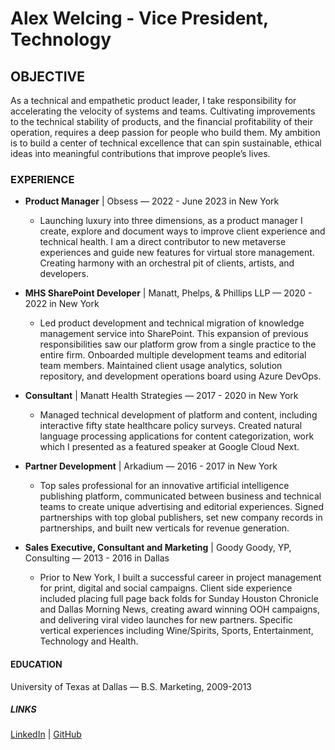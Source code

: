 # Alex Welcing - Vice President, Technology

## OBJECTIVE
As a technical and empathetic product leader, I take responsibility for accelerating the velocity of systems and teams. Cultivating improvements to the technical stability of products, and the financial profitability of their operation, requires a deep passion for people who build them.
My ambition is to build a center of technical excellence that can spin sustainable, ethical ideas into meaningful contributions that improve people’s lives.

### EXPERIENCE
* **Product Manager** | Obsess — 2022 - June 2023 in New York
  * Launching luxury into three dimensions, as a product manager I create, explore and document ways to improve client experience and technical health. I am a direct contributor to new metaverse experiences and guide new features for virtual store management. Creating harmony with an orchestral pit of clients, artists, and developers.

* **MHS SharePoint Developer** | Manatt, Phelps, & Phillips LLP — 2020 - 2022 in New York
  * Led product development and technical migration of knowledge management service into SharePoint. This expansion of previous responsibilities saw our platform grow from a single practice to the entire firm. Onboarded multiple development teams and editorial team members. Maintained client usage analytics, solution repository, and development operations board using Azure DevOps.

* **Consultant** | Manatt Health Strategies — 2017 - 2020 in New York
  * Managed technical development of platform and content, including interactive fifty state healthcare policy surveys. Created natural language processing applications for content categorization, work which I presented as a featured speaker at Google Cloud Next.

* **Partner Development** | Arkadium — 2016 - 2017 in New York
  * Top sales professional for an innovative artificial intelligence publishing platform, communicated between business and technical teams to create unique advertising and editorial experiences. Signed partnerships with top global publishers, set new company records in partnerships, and built new verticals for revenue generation.

* **Sales Executive, Consultant and Marketing** | Goody Goody, YP, Consulting — 2013 - 2016 in Dallas
  * Prior to New York, I built a successful career in project management for print, digital and social campaigns. Client side experience included placing full page back folds for Sunday Houston Chronicle and Dallas Morning News, creating award winning OOH campaigns, and delivering viral video launches for new partners. Specific vertical experiences including Wine/Spirits, Sports, Entertainment, Technology and Health.

#### EDUCATION
University of Texas at Dallas — B.S. Marketing, 2009-2013

##### LINKS
[LinkedIn](https://www.linkedin.com/in/alexwelcing) | [GitHub](https://github.com/alexwelcing)
